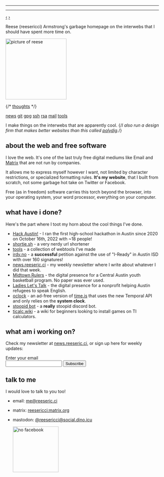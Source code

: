 
---


---

<Layout>

<link href="/keys/gpg.keys" rel="pgpkey authn"></link>

<div id="webring-wrapper">
  <a href="https://webring.hackclub.com/" id="previousBtn" class="webring-anchor" title="Previous">‹</a>
  <a href="https://webring.hackclub.com/" class="webring-logo" title="Hack Club Webring" alt="Hack Club Webring"></a>
  <a href="https://webring.hackclub.com/" id="nextBtn" class="webring-anchor" title="Next">›</a>
  <script src="https://webring.hackclub.com/public/embed.min.js"></script>
</div>

Reese (reesericci) Armstrong's garbage homepage on the interwebs that I should have spent more time on.

<img src="/meonrenfe.jpg" height="200" style="height:200px; border-radius: 0;" alt="picture of reese"/>

{/* [thoughts](https://thoughts.reeseric.ci) */}

[news](https://news.reeseric.ci)
[git](https://sr.ht/~reesericci)
[gpg](/keys/gpg)
[ssh](/keys/ssh)
[rsa](/keys/rsa)
[mail](mailto:me@reeseric.ci)
[tools](/tools)

I make things on the interwebs that are apparently cool. {/*I also run a design firm that makes better websites than this called [polydig](https://polydig.com).*/}

## about the web and free software

I love the web. It's one of the last truly free digital mediums like Email and [Matrix](https://matrix.org) that are not run by companies.

It allows me to express myself however I want, not limited by character restrictions, or specialized formatting rules. **It's my website**, that I built from scratch, not some garbage hot take on Twitter or Facebook.

Free (as in freedom) software carries this torch beyond the browser, into your operating system, your word processor, everything on your computer.

## what have i done?

Here's the part where I toot my horn about the cool things I've done.


- [Hack Austin!](https://hackaustin.net) - I ran the first high-school hackathon in Austin since 2020 on October 16th, 2022 with ~18 people! 
- [shortie.sh](https://shortie.sh) - a very nerdy url shortener
- [tools](/tools) - a collection of  webtools I've made
- [irdy.no](https://irdy.no) - a **successful** petition against the use of "I-Ready" in Austin ISD with over 160 signatures!
- [news.reeseric.ci](https://news.reeseric.ci) - my weekly newsletter where I write about whatever I did that week.
- [Midtown Rulers](https://midtownrulers.org) - the digital presence for a Central Austin youth basketball program. No paper was ever used.
- [Ladies Let's Talk](https://lltaustin.org) - the digital presence for a nonprofit helping Austin refugees to speak English.
- [oclock](https://checkoclock.netlify.app) - an ad-free version of [time.is](https://time.is) that uses the new Temporal API and only relies on the **system clock**.
- [stoopid bot](https://stoopid.xyz) - a **really** stoopid discord bot.
- [ticalc.wiki](https://ticalc.wiki) - a wiki for beginners looking to install games on TI calculators.

## what am i working on?

Check my newsletter at [news.reeseric.ci](https://news.reeseric.ci), or sign up here for weekly updates:

<form
  action="https://buttondown.email/api/emails/embed-subscribe/reesericci"
  method="post"
  target="popupwindow"
  onsubmit="window.open('https://buttondown.email/reesericci', 'popupwindow')"
  class="embeddable-buttondown-form"
>
  <label style="display: block" for="bd-email">Enter your email</label>
  <input type="email" name="email" id="bd-email" />
  <input type="submit" value="Subscribe" />
</form>

## talk to me

I would love to talk to you too!

 - email: <a href="mailto://me@reeseric.ci" rel="me">me@reeseric.ci</a>

 - matrix: [reesericci:matrix.org](https://matrix.to/#/@reesericci:matrix.org)
 
 - mastodon: <a rel="me" href="https://social.dino.icu/@reesericci">@reesericci@social.dino.icu</a>
 
    <img src="/no-facebook.svg" width="150px" alt="no facebook"></img>

</Layout>


